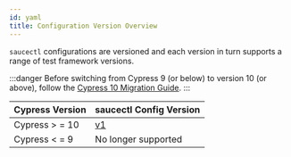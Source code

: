 ```yaml
---
id: yaml
title: Configuration Version Overview
---
```


`saucectl` configurations are versioned and each version in turn supports a range of test framework versions.

:::danger
Before switching from Cypress 9 (or below) to version 10 (or above), follow the [Cypress 10 Migration Guide](https://docs.cypress.io/guides/references/migration-guide#Migrating-to-Cypress-version-10-0).
:::

| Cypress Version | saucectl Config Version |
| --------------- | ----------------------- |
| Cypress > = 10  | [v1](v1)                |
| Cypress < = 9   | No longer supported     |
